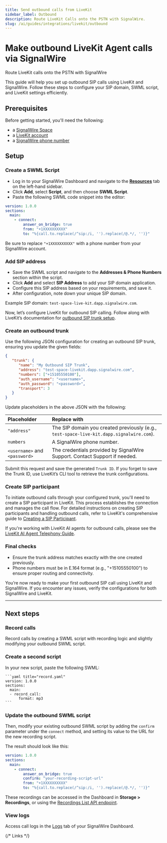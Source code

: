 ```yaml
---
title: Send outbound calls from LiveKit
sidebar_label: Outbound
description: Route LiveKit Calls onto the PSTN with SignalWire.
slug: /ai/guides/integrations/livekit/outbound
---
```



# Make outbound LiveKit Agent calls via SignalWire

<Subtitle>Route LiveKit calls onto the PSTN with SignalWire</Subtitle>

This guide will help you set up outbound SIP calls using LiveKit and SignalWire.
Follow these steps to configure your SIP domain, SWML script, and LiveKit settings efficiently.

## Prerequisites

Before getting started, you'll need the following:

  - a [SignalWire Space][signup]
  - a [LiveKit account][livekit]
  - a [SignalWire phone number][buy-phone]

## Setup

<Steps>

### Create a SWML Script

<CreateSWML/>

  - Log in to your SignalWire Dashboard and navigate to the [**Resources**](https://my.signalwire.com/?page=resources) tab on the left-hand sidebar.
  - Click **Add**, select **Script**, and then choose **SWML Script**.
  - Paste the following SWML code snippet into the editor:

```yaml title="SWML"
version: 1.0.0
sections:
  main:
    - connect:
        answer_on_bridge: true
        from: "+1XXXXXXXXXX"
        to: "%{call.to.replace(/^sip:/i, '').replace(/@.*/, '')}"
```

Be sure to replace `"+1XXXXXXXXXX"` with a phone number from your SignalWire account.
  
### Add SIP address

  - Save the SWML script and navigate to the **Addresses & Phone Numbers** section within the script.
  - Click **Add** and select **SIP Address** to add your SIP domain application.
  - Configure this SIP address based on your requirements, and save it.
  - After configuration, note down your unique SIP domain.

   Example SIP domain: `test-space-live-kit.dapp.signalwire.com`.

</Steps>

Now, let’s configure LiveKit for outbound SIP calling. 
Follow along with LiveKit’s documentation for [outbound SIP trunk setup](https://docs.livekit.io/sip/trunk-outbound/).

<Steps>
  
### Create an outbound trunk

Use the following JSON configuration for creating an outbound SIP trunk, ensuring you update the given fields:

```json
{
   "trunk": {
      "name": "My Outbound SIP Trunk",
      "address": "test-space-livekit.dapp.signalwire.com",
      "numbers": ["+15105550100"],
      "auth_username": "<username>",
      "auth_password": "<password>",
      "transport": 3
   }
}
```

Update placeholders in the above JSON with the following:

| Placeholder | Replace with |
| :---------- | :----------- |
| `"address"` | The SIP domain you created previously (e.g., `test-space-live-kit.dapp.signalwire.com`). |
| `numbers`   | A SignalWire phone number.                                                               |
| `<username>` and `<password>` | The credentials provided by SignalWire Support. Contact Support if needed. |

Submit this request and save the generated `Trunk ID`. 
If you forget to save the Trunk ID, use LiveKit’s CLI tool to retrieve the trunk configurations.

### Create SIP participant

To initiate outbound calls through your configured trunk, you'll need to create a SIP participant in LiveKit. 
This process establishes the connection and manages the call flow. 
For detailed instructions on creating SIP participants and handling outbound calls, 
refer to LiveKit's comprehensive guide to
[Creating a SIP Participant](https://docs.livekit.io/sip/outbound-calls/#creating-a-sip-participant).

If you're working with LiveKit AI agents for outbound calls, please see
the [LiveKit AI Agent Telephony Guide](https://docs.livekit.io/agents/start/telephony/).

### Final checks
- Ensure the trunk address matches exactly with the one created previously.
- Phone numbers must be in E.164 format (e.g., "+15105550100") to ensure proper routing and connectivity.

</Steps>

You’re now ready to make your first outbound SIP call using LiveKit and SignalWire. 
If you encounter any issues, verify the configurations for both SignalWire and LiveKit.

---

## Next steps

### Record calls

Record calls by creating a SWML script with recording logic and slightly modifying your outbound SWML script.

<Steps>

### Create a second script

In your new script, paste the following SWML:

	```yaml title="record.yaml"
	version: 1.0.0
	sections:
	  main:
	  - record_call:
	      format: mp3
	```

### Update the outbound SWML script

Then, modify your existing outbound SWML script by adding the `confirm` parameter under the `connect` method,
and setting its value to the URL for the new recording script.

The result should look like this:

```yaml title="outbound.yaml"
version: 1.0.0
sections:
  main:
    - connect:
        answer_on_bridge: true
        confirm: "your-recording-script-url"
        from: "+1XXXXXXXXXX"
        to: "%{call.to.replace(/^sip:/i, '').replace(/@.*/, '')}"
```

</Steps>

These recordings can be accessed in the Dashboard in **Storage > Recordings**,
or using the 
[Recordings List API endpoint](/rest/signalwire-rest/endpoints/space/recordings-list).

### View logs

Access call logs in the 
[Logs](https://my.signalwire.com/?page=logs)
tab of your SignalWire Dashboard.

{/* Links */}

[signup]: https://signalwire.com/signup "Sign up for a SignalWire Space."
[livekit]: https://cloud.livekit.io/login "Sign up for a LiveKit account."
[buy-phone]: /platform/phone-numbers/getting-started/buying-a-phone-number/ "Buy a phone number in the SignalWire dashboard."
